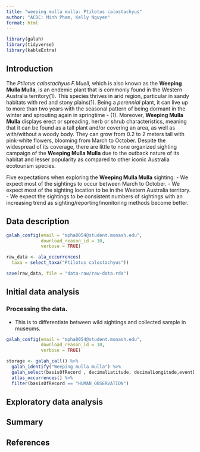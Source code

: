 ```yaml
---
title: "weeping mulla mulla: Ptilotus calostachyus"
author: "ACDC: Minh Pham, Kelly Nguyen"
format: html
---
```


```r
library(galah)
library(tidyverse)
library(kableExtra)
```


## Introduction

The *Ptilotus calostachyus F.Muell*, which is also known as the **Weeping Mulla Mulla**, is an endemic plant that is commonly found in the Western Australia territory(1). This species thrives in arid region, particular in sandy habitats with red and stony plains(1).  Being a *perennial* plant, it can live up to more than two years with the seasonal pattern of being dormant in the winter and sprouting again in springtime - (1). Moreover, **Weeping Mulla Mulla** displays erect or spreading, herb or shrub characteristics, meaning that it can be found as a tall plant and/or covering an area, as well as with/without a woody body. They can grow from 0.2 to 2 meters tall with pink-white flowers, blooming from March to October. Despite the widespread of its coverage, there are little to none organized sighting campaign of the **Weeping Mulla Mulla** due to the outback nature of its habitat and lesser popularity as compared to other iconic Australia ecotourism species. 

Five expectations when exploring the **Weeping Mulla Mulla** sighting:
- We expect most of the sightings to occur between March to October.
- We expect most of the sighting location to be in the Western Australia territory.
- We expect the sightings to be consistent numbers of sightings with an increasing trend as sighting/reporting/monitoring methods become better. 

## Data description

<!--
2. Download all the occurrence records from the Atlas of Living Australia, ideally scripted using the `atlas_occurrences()` function from the `galah` package. Make sure you include date, time, collector identification details. Save this into a `data-raw` folder in your repo.
-->
```r
galah_config(email = "mpha0054@student.monash.edu",
             download_reason_id = 10, 
             verbose = TRUE)

raw_data <- ala_occurrences(
  taxa = select_taxa("Ptilotus calostachyus"))

save(raw_data, file = "data-raw/raw-data.rda")
```


## Initial data analysis

<!--
3. Perform a data quality check, and then go ahead and clean the data, saving only the wild sightings. Save the resulting data in a `data` folder as an `WILD_THING_COMMON_NAME.rda` file, so that any special variable types are clearly available. (Replace `WILD_THING_COMMON_NAME` with lower case common name of your assigned wild thing.) *Note:* Some are museum or historical records or live in an animal sanctuary or zoo, which do not truly capture their wild behaviour. Downloading the event information (`galah_select(group = "event")`) can help identify wild sightings.

Weather data pre-processing here too.
-->

### Processing the data. 

* This is to differentiate between wild sightings and collected sample in museums.

```r
galah_config(email = "mpha0054@student.monash.edu",
             download_reason_id = 10, 
             verbose = TRUE)

storage <- galah_call() %>%
  galah_identify("Weeping mulla mulla") %>%
  galah_select(basisOfRecord , decimalLatitude, decimalLongitude,eventDate, scientificName, taxonConceptID, recordID, dataResourceName, eventRemarks, eventTime, eventID, eventDate, samplingEffort, samplingProtocol, group = c("basic", "event")) %>% 
  atlas_occurrences() %>%
  filter(basisOfRecord == "HUMAN_OBSERVATION")
```



## Exploratory data analysis

<!--
4. Make plots of the data to check each of your expectations, and report what you learn. *Note:* This might also be a place where visual inference methods *may* be useful to determine if what is seen agrees or disputes what you expected. 

Weather data exploration here too.
-->

## Summary 

## References
